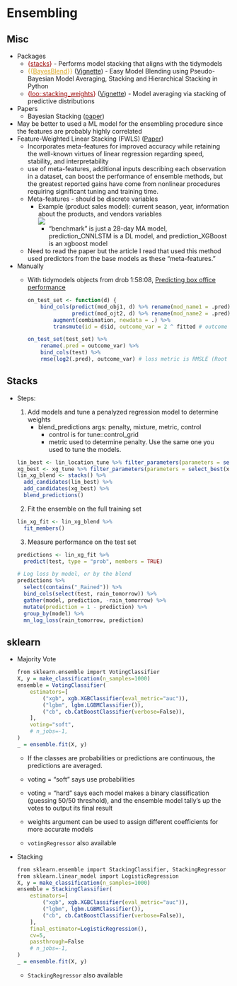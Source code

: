 # Ensembling {#sec-modbld-ensemb .unnumbered}

## Misc {#sec-modbld-ensemb-misc .unnumbered}

-   Packages
    -   [{]{style="color: #990000"}[stacks](https://stacks.tidymodels.org/){style="color: #990000"}[}]{style="color: #990000"} - Performs model stacking that aligns with the tidymodels
    -   [{{]{style="color: goldenrod"}[BayesBlend](https://pypi.org/project/bayesblend/){style="color: goldenrod"}[}}]{style="color: goldenrod"} ([Vignette](https://arxiv.org/abs/2405.00158)) - Easy Model Blending using Pseudo-Bayesian Model Averaging, Stacking and Hierarchical Stacking in Python
    -   [{]{style="color: #990000"}[loo::stacking_weights](https://mc-stan.org/loo/reference/loo_model_weights.html){style="color: #990000"}[}]{style="color: #990000"} ([Vignette](https://mc-stan.org/loo/articles/loo2-weights.html)) - Model averaging via stacking of predictive distributions
-   Papers
    -   Bayesian Stacking ([paper](http://www.stat.columbia.edu/~gelman/research/published/stacking_paper_discussion_rejoinder.pdf))
-   May be better to used a ML model for the ensembling procedure since the features are probably highly correlated
-   Feature-Weighted Linear Stacking (FWLS) ([Paper](https://arxiv.org/abs/0911.0460))
    -   Incorporates meta-features for improved accuracy while retaining the well-known virtues of linear regression regarding speed, stability, and interpretability
    -   use of meta-features, additional inputs describing each observation in a dataset, can boost the performance of ensemble methods, but the greatest reported gains have come from nonlinear procedures requiring significant tuning and training time.
    -   Meta-features - should be discrete variables
        -   Example (product sales model): current season, year, information about the products, and vendors variables\
            ![](./_resources/Model_Building,_Ensembling.resources/0-TKwF6j5rLGbOtvyS.png)
            -   "benchmark" is just a 28-day MA model, prediction_CNNLSTM is a DL model, and prediction_XGBoost is an xgboost model
    -   Need to read the paper but the article I read that used this method used predictors from the base models as these "meta-features."
-   Manually
    -   With tidymodels objects from drob 1:58:08, [Predicting box office performance](https://www.youtube.com/watch?v=IkTfKnUoYf0)

        ``` r
        on_test_set <- function(d) {
            bind_cols(predict(mod_obj1, d) %>% rename(mod_name1 = .pred),
                      predict(mod_ojt2, d) %>% rename(mod_name2 = .pred)) %>%
                augment(combination, newdata = .) %>%
                transmute(id = d$id, outcome_var = 2 ^ fitted # outcome was transformed with log2 during preprocessing

        on_test_set(test_set) %>%
            rename(.pred = outcome_var) %>%
            bind_cols(test) %>%
            rmse(log2(.pred), outcome_var) # loss metric is RMSLE (Root Mean Squared Log Error)
        ```

## Stacks {#sec-modbld-ensemb-stacks .unnumbered}

-   Steps:

    1.  Add models and tune a penalyzed regression model to determine weights
        -   blend_predictions args: penalty, mixture, metric, control
            -   control is for tune::control_grid
            -   metric used to determine penalty. Use the same one you used to tune the models.

    ``` r
    lin_best <- lin_location_tune %>% filter_parameters(parameters = select_best(lin_location_tune))
    xg_best <- xg_tune %>% filter_parameters(parameters = select_best(xg_tune))
    lin_xg_blend <- stacks() %>%
      add_candidates(lin_best) %>%
      add_candidates(xg_best) %>%
      blend_predictions()
    ```

    2.  Fit the ensemble on the full training set

    ``` r
    lin_xg_fit <- lin_xg_blend %>%
      fit_members()
    ```

    3.  Measure performance on the test set

    ``` r
    predictions <- lin_xg_fit %>%
      predict(test, type = "prob", members = TRUE)

    # Log loss by model, or by the blend
    predictions %>%
      select(contains("_Rained")) %>%
      bind_cols(select(test, rain_tomorrow)) %>%
      gather(model, prediction, -rain_tomorrow) %>%
      mutate(prediction = 1 - prediction) %>%
      group_by(model) %>%
      mn_log_loss(rain_tomorrow, prediction)
    ```

## sklearn {.unnumbered}

-   Majority Vote

    ``` r
    from sklearn.ensemble import VotingClassifier
    X, y = make_classification(n_samples=1000)
    ensemble = VotingClassifier(
        estimators=[
            ("xgb", xgb.XGBClassifier(eval_metric="auc")),
            ("lgbm", lgbm.LGBMClassifier()),
            ("cb", cb.CatBoostClassifier(verbose=False)),
        ],
        voting="soft",
        # n_jobs=-1,
    )
    _ = ensemble.fit(X, y)
    ```

    -   If the classes are probabilities or predictions are continuous, the predictions are averaged.

    -   voting = "soft" says use probabilities

    -   voting = "hard" says each model makes a binary classification (guessing 50/50 threshold), and the ensemble model tally's up the votes to output its final result

    -   weights argument can be used to assign different coefficients for more accurate models

    -   `votingRegressor` also available

-   Stacking

    ``` r
    from sklearn.ensemble import StackingClassifier, StackingRegressor
    from sklearn.linear_model import LogisticRegression
    X, y = make_classification(n_samples=1000)
    ensemble = StackingClassifier(
        estimators=[
            ("xgb", xgb.XGBClassifier(eval_metric="auc")),
            ("lgbm", lgbm.LGBMClassifier()),
            ("cb", cb.CatBoostClassifier(verbose=False)),
        ],
        final_estimator=LogisticRegression(),
        cv=5,
        passthrough=False
        # n_jobs=-1,
    )
    _ = ensemble.fit(X, y)
    ```

    -   `StackingRegressor` also available
